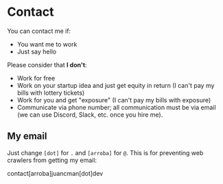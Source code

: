 # Contact

You can contact me if:

- You want me to work
- Just say hello

Please consider that **I don't**:

- Work for free
- Work on your startup idea and just get equity in return (I can't pay my bills
  with lottery tickets)
- Work for you and get "exposure" (I can't pay my bills with exposure)
- Communicate via phone number; all communication must be via email (we can use
  Discord, Slack, etc. once you hire me).

## My email

Just change `[dot]` for `.` and `[arroba]` for `@`. This is for preventing web
crawlers from getting my email:

contact[arroba]juancman[dot]dev
